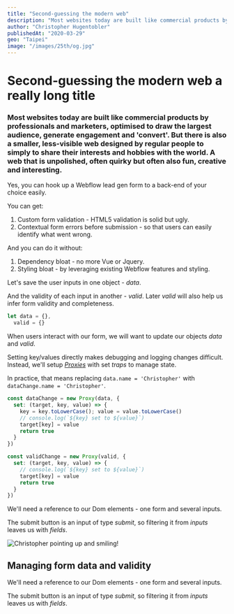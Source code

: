 ```yaml
---
title: "Second-guessing the modern web"
description: "Most websites today are built like commercial products by professionals and marketers, optimised to draw the largest audience, generate engagement and 'convert'. But there is also a smaller, less-visible web designed by regular people to simply to share their interests and hobbies with the world. A web that is unpolished, often quirky but often also fun, creative and interesting."
author: "Christopher Hugentobler"
publishedAt: "2020-03-29"
geo: "Taipei"
image: "/images/25th/og.jpg"
---
```


# Second-guessing the modern web a really long title

### Most websites today are built like commercial products by professionals and marketers, optimised to draw the largest audience, generate engagement and 'convert'. But there is also a smaller, less-visible web designed by regular people to simply to share their interests and hobbies with the world. A web that is unpolished, often quirky but often also fun, creative and interesting.

Yes, you can hook up a Webflow lead gen form to a back-end of your choice easily.

You can get:
1. Custom form validation - HTML5 validation is solid but ugly.
2. Contextual form errors before submission - so that users can easily identify what went wrong.

And you can do it without:
1. Dependency bloat - no more Vue or Jquery.
2. Styling bloat - by leveraging existing Webflow features and styling.

Let's save the user inputs in one object - _data_.

And the validity of each input in another - _valid_. Later _valid_ will also help us infer form validity and completeness.

```js
let data = {},
  valid = {}
```

When users interact with our form, we will want to update our objects _data_ and _valid_.

Setting key/values directly makes debugging and logging changes difficult. Instead, we'll setup _[Proxies](https://developer.mozilla.org/en-US/docs/Web/JavaScript/Reference/Global_Objects/Proxy)_ with set _traps_ to manage state.

In practice, that means replacing `data.name = 'Christopher'` with `dataChange.name = 'Christopher'`.

```js
const dataChange = new Proxy(data, {
  set: (target, key, value) => {
    key = key.toLowerCase(); value = value.toLowerCase()
    // console.log(`${key} set to ${value}`)
    target[key] = value
    return true
  }
})

const validChange = new Proxy(valid, {
  set: (target, key, value) => {
    // console.log(`${key} set to ${value}`)
    target[key] = value
    return true
  }
})
```

We'll need a reference to our Dom elements - one form and several inputs.

The submit button is an input of type _submit_, so filtering it from _inputs_ leaves us with _fields_.

<Image
  alt="Christopher pointing up and smiling!"
  src="/images/25th/main.jpg"
  h="1599"
  w="1200"
  aspect
/>

## Managing form data and validity

We'll need a reference to our Dom elements - one form and several inputs.

The submit button is an input of type _submit_, so filtering it from _inputs_ leaves us with _fields_.
